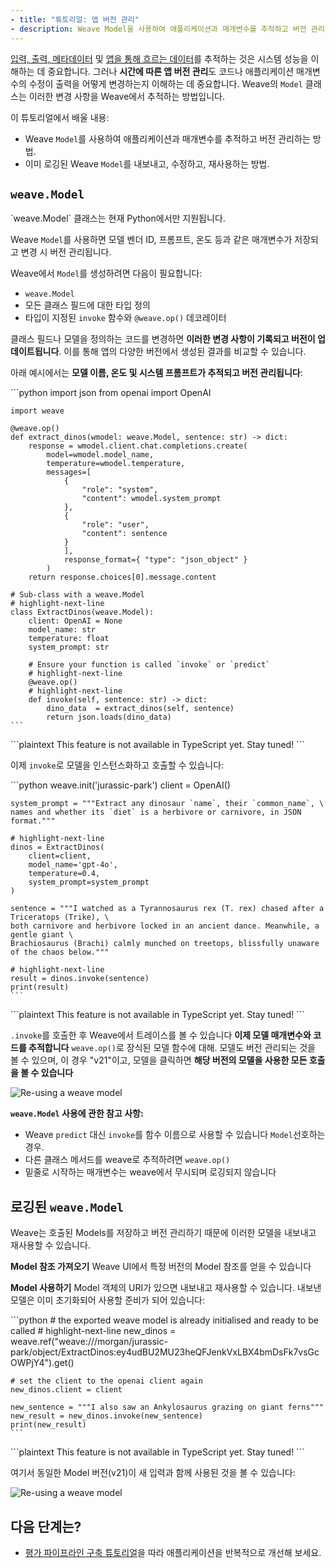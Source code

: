```yaml
---
- title: "튜토리얼: 앱 버전 관리"
- description: Weave Model을 사용하여 애플리케이션과 매개변수를 추적하고 버전 관리하는 방법 알아보기
---
```


[입력, 출력, 메타데이터](/ko/quickstart) 및 [앱을 통해 흐르는 데이터](/ko/tutorial-tracing_2)를 추적하는 것은 시스템 성능을 이해하는 데 중요합니다. 그러나 **시간에 따른 앱 버전 관리**도 코드나 애플리케이션 매개변수의 수정이 출력을 어떻게 변경하는지 이해하는 데 중요합니다. Weave의 `Model` 클래스는 이러한 변경 사항을 Weave에서 추적하는 방법입니다.

이 튜토리얼에서 배울 내용:

* Weave `Model`를 사용하여 애플리케이션과 매개변수를 추적하고 버전 관리하는 방법.
* 이미 로깅된 Weave `Model`를 내보내고, 수정하고, 재사용하는 방법.

## `weave.Model`

<Warning>
  `weave.Model` 클래스는 현재 Python에서만 지원됩니다.
</Warning>

Weave `Model`를 사용하면 모델 벤더 ID, 프롬프트, 온도 등과 같은 매개변수가 저장되고 변경 시 버전 관리됩니다.

Weave에서 `Model`를 생성하려면 다음이 필요합니다:

* `weave.Model`
* 모든 클래스 필드에 대한 타입 정의
* 타입이 지정된 `invoke` 함수와 `@weave.op()` 데코레이터

클래스 필드나 모델을 정의하는 코드를 변경하면 **이러한 변경 사항이 기록되고 버전이 업데이트됩니다**. 이를 통해 앱의 다양한 버전에서 생성된 결과를 비교할 수 있습니다.

아래 예시에서는 **모델 이름, 온도 및 시스템 프롬프트가 추적되고 버전 관리됩니다**:

<Tabs>
  <Tab title="Python">
    ```python
    import json
    from openai import OpenAI

    import weave

    @weave.op()
    def extract_dinos(wmodel: weave.Model, sentence: str) -> dict:
        response = wmodel.client.chat.completions.create(
            model=wmodel.model_name,
            temperature=wmodel.temperature,
            messages=[
                {
                    "role": "system",
                    "content": wmodel.system_prompt
                },
                {
                    "role": "user",
                    "content": sentence
                }
                ],
                response_format={ "type": "json_object" }
            )
        return response.choices[0].message.content

    # Sub-class with a weave.Model
    # highlight-next-line
    class ExtractDinos(weave.Model):
        client: OpenAI = None
        model_name: str
        temperature: float
        system_prompt: str

        # Ensure your function is called `invoke` or `predict`
        # highlight-next-line
        @weave.op()
        # highlight-next-line
        def invoke(self, sentence: str) -> dict:
            dino_data  = extract_dinos(self, sentence)
            return json.loads(dino_data)
    ```
  </Tab>

  <Tab title="TypeScript">
    ```plaintext
    This feature is not available in TypeScript yet.  Stay tuned!
    ```
  </Tab>
</Tabs>

이제 `invoke`로 모델을 인스턴스화하고 호출할 수 있습니다:

<Tabs>
  <Tab title="Python">
    ```python
    weave.init('jurassic-park')
    client = OpenAI()

    system_prompt = """Extract any dinosaur `name`, their `common_name`, \
    names and whether its `diet` is a herbivore or carnivore, in JSON format."""

    # highlight-next-line
    dinos = ExtractDinos(
        client=client,
        model_name='gpt-4o',
        temperature=0.4,
        system_prompt=system_prompt
    )

    sentence = """I watched as a Tyrannosaurus rex (T. rex) chased after a Triceratops (Trike), \
    both carnivore and herbivore locked in an ancient dance. Meanwhile, a gentle giant \
    Brachiosaurus (Brachi) calmly munched on treetops, blissfully unaware of the chaos below."""

    # highlight-next-line
    result = dinos.invoke(sentence)
    print(result)
    ```
  </Tab>

  <Tab title="TypeScript">
    ```plaintext
    This feature is not available in TypeScript yet.  Stay tuned!
    ```
  </Tab>
</Tabs>

`.invoke`를 호출한 후 Weave에서 트레이스를 볼 수 있습니다 **이제 모델 매개변수와 코드를 추적합니다** `weave.op()`로 장식된 모델 함수에 대해. 모델도 버전 관리되는 것을 볼 수 있으며, 이 경우 "v21"이고, 모델을 클릭하면 **해당 버전의 모델을 사용한 모든 호출을 볼 수 있습니다**

![Re-using a weave model](./images/tutorial-model_invoke3.png)

**`weave.Model` 사용에 관한 참고 사항:**

* Weave `predict` 대신 `invoke`를 함수 이름으로 사용할 수 있습니다 `Model`선호하는 경우.
* 다른 클래스 메서드를 weave로 추적하려면 `weave.op()`
* 밑줄로 시작하는 매개변수는 weave에서 무시되며 로깅되지 않습니다

## 로깅된 `weave.Model`

Weave는 호출된 Models를 저장하고 버전 관리하기 때문에 이러한 모델을 내보내고 재사용할 수 있습니다.

**Model 참조 가져오기**
Weave UI에서 특정 버전의 Model 참조를 얻을 수 있습니다

**Model 사용하기**
Model 객체의 URI가 있으면 내보내고 재사용할 수 있습니다. 내보낸 모델은 이미 초기화되어 사용할 준비가 되어 있습니다:

<Tabs>
  <Tab title="Python">
    ```python
    # the exported weave model is already initialised and ready to be called
    # highlight-next-line
    new_dinos = weave.ref("weave:///morgan/jurassic-park/object/ExtractDinos:ey4udBU2MU23heQFJenkVxLBX4bmDsFk7vsGcOWPjY4").get()

    # set the client to the openai client again
    new_dinos.client = client

    new_sentence = """I also saw an Ankylosaurus grazing on giant ferns"""
    new_result = new_dinos.invoke(new_sentence)
    print(new_result)
    ```
  </Tab>

  <Tab title="TypeScript">
    ```plaintext
    This feature is not available in TypeScript yet.  Stay tuned!
    ```
  </Tab>
</Tabs>

여기서 동일한 Model 버전(v21)이 새 입력과 함께 사용된 것을 볼 수 있습니다:

![Re-using a weave model](./images/tutorial-model_re-use.png)

## 다음 단계는?

* [평가 파이프라인 구축 튜토리얼](/ko/tutorial-eval)을 따라 애플리케이션을 반복적으로 개선해 보세요.
